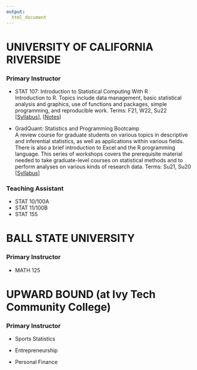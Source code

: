 ```yaml
---
output:
  html_document
---
```


# UNIVERSITY OF CALIFORNIA RIVERSIDE

### Primary Instructor 

- STAT 107: Introduction to Statistical Computing With R    
<span class="desc">Introduction to R. Topics include data management, basic statistical analysis and graphics, use of functions and packages, simple programming, and reproducible work. Terms: F21, W22, Su22 </span>  
[[Syllabus](TeachingDocuments/Winter22STAT107Syllabus.pdf)], [[Notes](https://rpkgarcia.github.io/STAT107_Winter22/)]



- GradQuant: Statistics and Programming Bootcamp   
<span class="desc">A review course for graduate students on various topics in descriptive and inferential statistics, as well as applications within various fields. There is also a brief introduction to Excel and the R programming language. This series of workshops covers the prerequisite material needed to take graduate-level courses on statistical methods and to perform analyses on various kinds of research data. Terms: Su21, Su20    </span>  
[[Syllabus](TeachingDocuments/2020 GradQuant Stats-Prg Bootcamp - Syllabus.pdf)] 

### Teaching Assistant 

- STAT 10/100A
- STAT 11/100B
- STAT 155

# BALL STATE UNIVERSITY 

### Primary Instructor 

- MATH 125

# UPWARD BOUND (at Ivy Tech Community College) 

### Primary Instructor 

- Sports Statistics 

- Entrepreneurship 

- Personal Finance 
